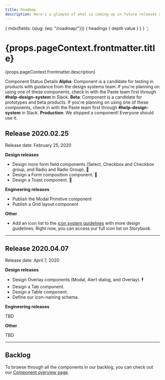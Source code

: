 ```yaml
---
title: Roadmap
description: Here's a glimpse of what is coming up in future releases of Paste. Unless explicitly mentioned, all roadmap dates are tentative and subject to change.
---
```



  {
    mdx(fields: {slug: {eq: "/roadmap/"}}) {
      headings {
        depth
        value
      }
    }
  }
`;

<contentwrapper>

<TableOfContents headings={props.data.mdx.headings} />

<content>

<h1>{props.pageContext.frontmatter.title}</h1>

<p>{props.pageContext.frontmatter.description}</p>

<Box marginTop="space100" marginBottom="space100">
  <Card>
    <Heading as="h4" variant="heading40">
      Component Status Details
    </Heading>
    <Text as="p" marginBottom="space20">
      <strong>Alpha</strong>: Component is a candidate for testing in products with guidance from the design systems
      team. If you're planning on using one of these components, check in with the Paste team first through <strong>#help-design-system</strong> in Slack.
    </Text>
    <Text as="p" marginBottom="space20">
      <strong>Beta</strong>: Component is a candidate for prototypes and beta products. If you're planning on using one of these components, check in with the Paste team first through <strong>#help-design-system</strong> in Slack.
    </Text>
    <Text as="p" marginBottom="space20">
      <strong>Production</strong>: We shipped a component! Everyone should use it.
    </Text>
  </Card>
</Box>

<Box>

## Release 2020.02.25

Release date: February 25, 2020

**Design releases**

- Design more form field components (Select, Checkbox and Checkbox group, and Radio and Radio Group). 📝
- Design a Form composition component. 📝
- Design a Toast component. 🍞

**Engineering releases**

- Publish the Modal Primitive component
- Publish a Grid layout component

**Other**

- Add an icon list to the [icon system guidelines](/icon-system) with more design guidelines. Right now, you can access our <Anchor href="https://twilio-labs.github.io/paste/?path=/story/overview-icons--list"> full icon list on Storybook</Anchor>.

---

## Release 2020.04.07

Release date: April 7, 2020

**Design releases**

- Design Overlay components (Modal, Alert dialog, and Overlay). 🕴
- Design a Tab component.
- Design a Table component.
- Define our icon-naming schema.

**Engineering releases**

TBD

**Other**

TBD

---

## Backlog

To browse through all the components in our backlog, you can check out our [Component overview page](/components).

</Box>

</content>

</contentwrapper>
